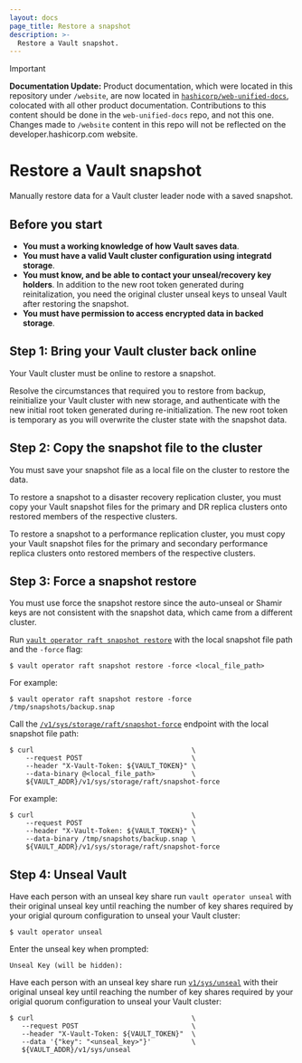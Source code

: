 ```yaml
---
layout: docs
page_title: Restore a snapshot
description: >-
  Restore a Vault snapshot.
---
```


> [!IMPORTANT]  
> **Documentation Update:** Product documentation, which were located in this repository under `/website`, are now located in [`hashicorp/web-unified-docs`](https://github.com/hashicorp/web-unified-docs), colocated with all other product documentation. Contributions to this content should be done in the `web-unified-docs` repo, and not this one. Changes made to `/website` content in this repo will not be reflected on the developer.hashicorp.com website.

# Restore a Vault snapshot

Manually restore data for a Vault cluster leader node with a saved snapshot.

## Before you start

- **You must a working knowledge of how Vault saves data**.
- **You must have a valid Vault cluster configuration using integratd storage**.
- **You must know, and be able to contact your unseal/recovery key holders**. In
  addition to the new root token generated during reinitalization, you need the
  original cluster unseal keys to unseal Vault after restoring the snapshot.
- **You must have permission to access encrypted data in backed storage**.


## Step 1: Bring your Vault cluster back online

Your Vault cluster must be online to restore a snapshot.

Resolve the circumstances that required you to restore from backup, reinitialize
your Vault cluster with new storage, and authenticate with the new initial root
token generated during re-initialization. The new root token is temporary as you
will overwrite the cluster state with the snapshot data.



## Step 2: Copy the snapshot file to the cluster

You must save your snapshot file as a local file on the cluster to restore the
data.

To restore a snapshot to a disaster recovery replication cluster, you must copy
your Vault snapshot files for the primary and DR replica clusters onto restored
members of the respective clusters.

To restore a snapshot to a performance replication cluster, you must copy
your Vault snapshot files for the primary and secondary performance replica
clusters onto restored members of the respective clusters.



## Step 3: Force a snapshot restore

You must use force the snapshot restore since the auto-unseal or Shamir keys are
not consistent with the snapshot data, which came from a different cluster.

<Tabs>

<Tab heading="CLI" group="cli">

Run
[`vault operator raft snapshot restore`](/vault/docs/commands/operator/raft#snapshot-restore)
with the local snapshot file path and the `-force` flag:

```shell-session
$ vault operator raft snapshot restore -force <local_file_path>
```

For example:
   
<CodeBlockConfig hideClipboard>

```shell-session
$ vault operator raft snapshot restore -force /tmp/snapshots/backup.snap
```

</CodeBlockConfig>

</Tab>

<Tab heading="API" group="api">

Call the
[`/v1/sys/storage/raft/snapshot-force`](/vault/api-docs/system/storage/raft#force-restore-raft-using-a-snapshot)
endpoint with the local snapshot file path:

```shell-session
$ curl                                       \
    --request POST                           \
    --header "X-Vault-Token: ${VAULT_TOKEN}" \
    --data-binary @<local_file_path>         \
    ${VAULT_ADDR}/v1/sys/storage/raft/snapshot-force
```

For example:

<CodeBlockConfig hideClipboard>

```shell-session
$ curl                                       \
    --request POST                           \
    --header "X-Vault-Token: ${VAULT_TOKEN}" \
    --data-binary /tmp/snapshots/backup.snap \
    ${VAULT_ADDR}/v1/sys/storage/raft/snapshot-force
```

</CodeBlockConfig>

</Tab>

</Tabs>

## Step 4: Unseal Vault

<Tabs>

<Tab heading="CLI" group="cli">

Have each person with an unseal key share run
`vault operator unseal` with their original unseal
key until reaching the number of key shares required by your origial quroum
configuration to unseal your Vault cluster:


```shell-session
$ vault operator unseal
```

Enter the unseal key when prompted:

<CodeBlockConfig hideClipboard>

```plaintext
Unseal Key (will be hidden):
```

</CodeBlockConfig>

</Tab>

<Tab heading="API" group="api">

Have each person with an unseal key share run
[`v1/sys/unseal`](/vault/api-docs/system/unseal) with their original unseal
key until reaching the number of key shares required by your origial quorum
configuration to unseal your Vault cluster:
   
```shell-session
$ curl                                       \
   --request POST                            \
   --header "X-Vault-Token: ${VAULT_TOKEN}"  \
   --data '{"key": "<unseal_key>"}'          \
   ${VAULT_ADDR}/v1/sys/unseal
```

</Tab>

</Tabs>
